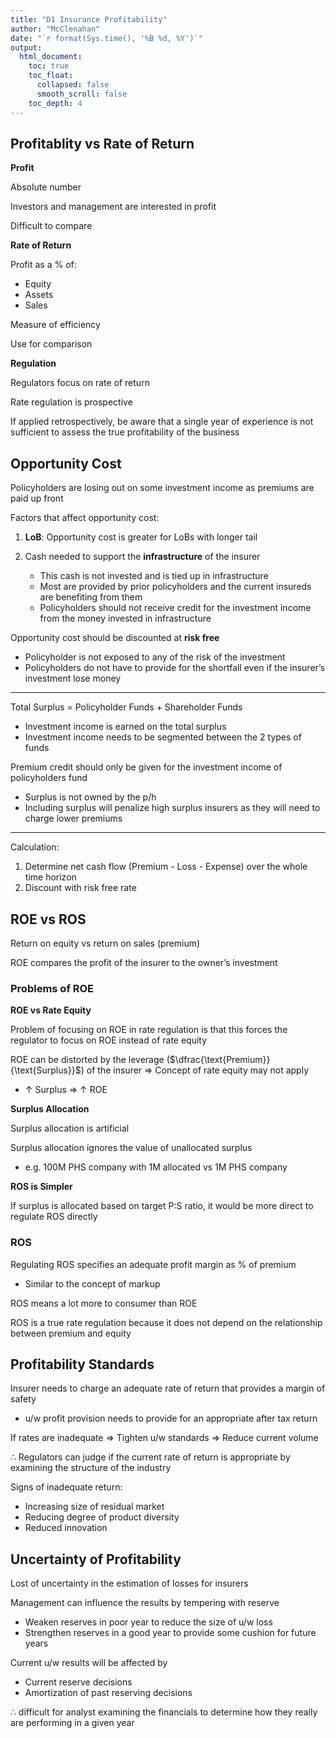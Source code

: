 ```yaml
---
title: "D1 Insurance Profitability"
author: "McClenahan"
date: "`r format(Sys.time(), '%B %d, %Y')`"
output: 
  html_document:
    toc: true
    toc_float:
      collapsed: false
      smooth_scroll: false
    toc_depth: 4
---
```


## Profitablity vs Rate of Return

**Profit**

Absolute number

Investors and management are interested in profit

Difficult to compare

**Rate of Return**

Profit as a % of:

* Equity
* Assets
* Sales

Measure of efficiency

Use for comparison

**Regulation**

Regulators focus on rate of return

Rate regulation is prospective

If applied retrospectively, be aware that a single year of experience is not sufficient to assess the true profitability of the business

## Opportunity Cost

Policyholders are losing out on some investment income as premiums are paid up front

Factors that affect opportunity cost:

1) **LoB**: Opportunity cost is greater for LoBs with longer tail
2) Cash needed to support the **infrastructure** of the insurer

    * This cash is not invested and is tied up in infrastructure
    * Most are provided by prior policyholders and the current insureds are benefiting from them
    * Policyholders should not receive credit for the investment income from the money invested in infrastructure
    
Opportunity cost should be discounted at **risk free**

* Policyholder is not exposed to any of the risk of the investment
* Policyholders do not have to provide for the shortfall even if the insurer's investment lose money

***

Total Surplus = Policyholder Funds + Shareholder Funds

* Investment income is earned on the total surplus
* Investment income needs to be segmented between the 2 types of funds

Premium credit should only be given for the investment income of policyholders fund

* Surplus is not owned by the p/h
* Including surplus will penalize high surplus insurers as they will need to charge lower premiums

***

Calculation:

1) Determine net cash flow (Premium - Loss - Expense) over the whole time horizon
2) Discount with risk free rate

## ROE vs ROS

Return on equity vs return on sales (premium)

ROE compares the profit of the insurer to the owner's investment

### Problems of ROE

**ROE vs Rate Equity**

Problem of focusing on ROE in rate regulation is that this forces the regulator to focus on ROE instead of rate equity

ROE can be distorted by the leverage ($\dfrac{\text{Premium}}{\text{Surplus}}$) of the insurer $\Rightarrow$ Concept of rate equity may not apply

* $\uparrow$ Surplus $\Rightarrow$ $\uparrow$ ROE

**Surplus Allocation**

Surplus allocation is artificial

Surplus allocation ignores the value of unallocated surplus

* e.g. 100M PHS company with 1M allocated vs 1M PHS company

**ROS is Simpler**

If surplus is allocated based on target P:S ratio, it would be more direct to regulate ROS directly

### ROS

Regulating ROS specifies an adequate profit margin as % of premium

* Similar to the concept of markup

ROS means a lot more to consumer than ROE

ROS is a true rate regulation because it does not depend on the relationship between premium and equity

## Profitability Standards

Insurer needs to charge an adequate rate of return that provides a margin of safety

* u/w profit provision needs to provide for an appropriate after tax return

If rates are inadequate $\Rightarrow$ Tighten u/w standards $\Rightarrow$ Reduce current volume

$\therefore$ Regulators can judge if the current rate of return is appropriate by examining the structure of the industry

Signs of inadequate return:

* Increasing size of residual market
* Reducing degree of product diversity
* Reduced innovation

## Uncertainty of Profitability

Lost of uncertainty in the estimation of losses for insurers

Management can influence the results by tempering with reserve

* Weaken reserves in poor year to reduce the size of u/w loss
* Strengthen reserves in a good year to provide some cushion for future years

Current u/w results will be affected by

* Current reserve decisions
* Amortization of past reserving decisions

$\therefore$ difficult for analyst examining the financials to determine how they really are performing in a given year